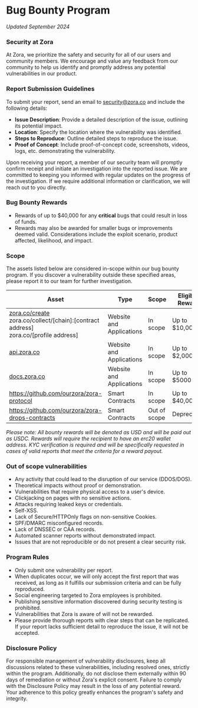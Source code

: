 # Bug Bounty Program

_Updated September 2024_

### Security at Zora

At Zora, we prioritize the safety and security for all of our users and community members. We encourage and value any feedback from our community to help us identify and promptly address any potential vulnerabilities in our product.

### Report Submission Guidelines

To submit your report, send an email to [security@zora.co](mailto:security@zora.co) and include the following details:

- **Issue Description**: Provide a detailed description of the issue, outlining its potential impact.
- **Location**: Specify the location where the vulnerability was identified.
- **Steps to Reproduce**: Outline detailed steps to reproduce the issue.
- **Proof of Concept**: Include proof-of-concept code, screenshots, videos, logs, etc. demonstrating the vulnerability.

Upon receiving your report, a member of our security team will promptly confirm receipt and initiate an investigation into the reported issue. We are committed to keeping you informed with regular updates on the progress of the investigation. If we require additional information or clarification, we will reach out to you directly.

### Bug Bounty Rewards

- Rewards of up to $40,000 for any **critical** bugs that could result in loss of funds.
- Rewards may also be awarded for smaller bugs or improvements deemed valid. Considerations include the exploit scenario, product affected, likelihood, and impact.

### Scope

The assets listed below are considered in-scope within our bug bounty program. If you discover a vulnerability outside these specified areas, please report it to our team for further investigation.

| Asset                                                                                                                      | Type                     | Scope        | Eligible Reward |
| -------------------------------------------------------------------------------------------------------------------------- | ------------------------ | ------------ | --------------- |
| [zora.co/create](https://zora.co/create) <br /> zora.co/collect/[chain]:[contract address]<br /> zora.co/[profile address] | Website and Applications | In scope     | Up to $10,000   |
| [api.zora.co](https://api.zora.co)                                                                                         | Website and Applications | In scope     | Up to $2,000    |
| [docs.zora.co](https://docs.zora.co)                                                                                       | Website and Applications | In scope     | Up to $5000     |
| https://github.com/ourzora/zora-protocol                                                                                   | Smart Contracts          | In scope     | Up to $40,000   |
| https://github.com/ourzora/zora-drops-contracts                                                                            | Smart Contracts          | Out of scope | Deprecated      |

_Please note: All bounty rewards will be denoted as USD and will be paid out as USDC. Rewards will require the recipient to have an erc20 wallet address. KYC verification is required and will be specifically requested in cases of valid reports that meet the criteria for a reward payout._

### Out of scope vulnerabilities

- Any activity that could lead to the disruption of our service (DDOS/DOS).
- Theoretical impacts without proof or demonstration.
- Vulnerabilities that require physical access to a user's device.
- Clickjacking on pages with no sensitive actions.
- Attacks requiring leaked keys or credentials.
- Self-XSS.
- Lack of Secure/HTTPOnly flags on non-sensitive Cookies.
- SPF/DMARC misconfigured records.
- Lack of DNSSEC or CAA records.
- Automated scanner reports without demonstrated impact.
- Issues that are not reproducible or do not present a clear security risk.

### Program Rules

- Only submit one vulnerability per report.
- When duplicates occur, we will only accept the first report that was received, as long as it fulfills our submission criteria and can be fully reproduced.
- Social engineering targeted to Zora employees is prohibited.
- Publishing sensitive information discovered during security testing is prohibited.
- Vulnerabilities that Zora is aware of will not be rewarded.
- Please provide thorough reports with clear steps that can be replicated. If your report lacks sufficient detail to reproduce the issue, it will not be accepted.

### Disclosure Policy

For responsible management of vulnerability disclosures, keep all discussions related to these vulnerabilities, including resolved ones, strictly within the program. Additionally, do not disclose them externally within 90 days of remediation or without Zora's explicit consent. Failure to comply with the Disclosure Policy may result in the loss of any potential reward. Your adherence to this policy greatly enhances the program's safety and integrity.
